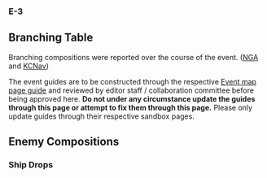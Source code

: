 ===E-3===
{{EventInfoBox
|title_en= Decisive Patrol Line outside Hachijou-Jima
|title_jp= 八丈島沖絶対哨戒線
|tag= [[File:Fall2021EventTag3.png]]
|tag2= [[File:Fall2021EventTag4.png]]
|header_thumb=[[File:Fall2021_E3BossThumb.png]]
|tag_text= {{Shiplock|Fall2021EventTag3}} Yokosuka Defense Force <br> {{Shiplock|Fall2021EventTag4}} Combined Fleet
|map_1=[[File:Fall 2021 Event E-3 Map.png|450px]]
|map_1_text=Map
|map_2=[[File:Fall 2021 Event E-3 Phase 1 Map.png|450px]]
|map_2_text=Phase 1
|map_3=[[File:Fall 2021 Event E-3 Phase 2 Map.png|450px]]
|map_3_text=Phase 2
|map_4=
|map_4_text= LBAS
|boss_hard= 550 TP + 3000 HP + 3400 HP 
|boss_medium= 450 TP + 2500 HP + 2250 HP 
|boss_easy= 400 TP + 2500 HP + 1660 HP 
|boss_casual= 400 TP + 2500 HP + 1660 HP 
|reward_all={{QuestRewardShip|Scamp}}
|phase_1_boss= 
|phase_2_boss= 
|phase_3_boss=
|phase_4_boss=
|phase_5_boss=
|reward_1={{QuestRewardItem|Medal}}
|reward_1_casual=
|reward_1_easy=1
|reward_1_medium=
|reward_1_hard=2
|reward_2={{QuestRewardItem|New Model Gun Mount Improvement Material}}
|reward_2_casual=
|reward_2_easy=
|reward_2_medium=
|reward_2_hard=2
|reward_3={{QuestRewardEquip|21inch 6-tube Bow Torpedo Launcher (Late Model)}}
|reward_3_casual=
|reward_3_easy=1
|reward_3_medium=
|reward_3_hard=1 (★3)
|reward_4={{QuestRewardEquip|Submarine 4-tube Stern Torpedo Launcher (Late Model)}}
|reward_4_casual=
|reward_4_easy=
|reward_4_medium=
|reward_4_hard=1 (★3)
|reward_5={{QuestRewardItem|Action Report}}
|reward_5_casual=
|reward_5_easy=
|reward_5_medium=
|reward_5_hard=1
|reward_6={{QuestRewardItem|First Class Medal}}
|reward_6_casual=
|reward_6_easy=
|reward_6_medium=
|reward_6_hard=1
|reward_7=
|reward_7_casual=
|reward_7_easy=
|reward_7_medium=
|reward_7_hard=
|reward_8=
|reward_8_casual=
|reward_8_easy=
|reward_8_medium=
|reward_8_hard=
}}
{{center|[[File:OoyodoE-3Fall2021.png|440px]]}}

==Branching Table==
{{MapBranchingTable
|title = E-2 Branching Rules
|expand = true
|id = 52-2
|order = A,C,E,F,G,I,L,P
|A/empty -> 
}}
Branching compositions were reported over the course of the event. ([https://bbs.nga.cn/read.php?pid=514129578 NGA] and [https://tsunkit.net/nav/#/ KCNav])

The event guides are to be constructed through the respective [[Sandbox/Fall 2021 E-3|Event map page guide]] and reviewed by editor staff / collaboration committee before being approved here. '''Do not under any circumstance update the guides through this page or attempt to fix them through this page.''' Please only update guides through their respective sandbox pages.
{{clear}}
==Enemy Compositions==
{{:{{BASEPAGENAME}}/E-3/Enemy comps}}

===Ship Drops===
{{:{{BASEPAGENAME}}/E-3/Ship drops}}
